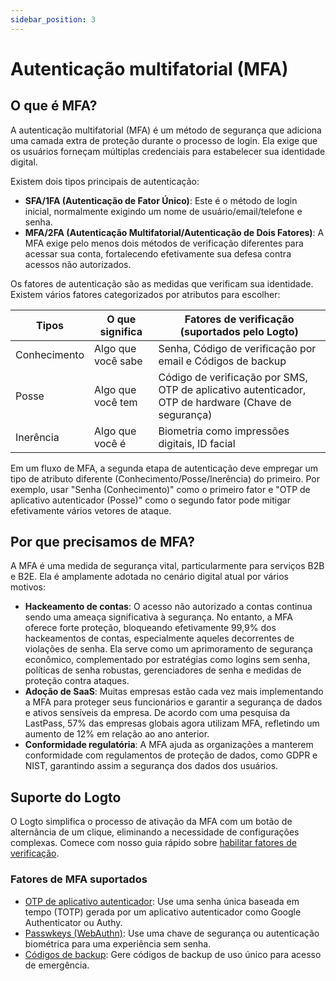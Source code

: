 ```yaml
---
sidebar_position: 3
---
```


# Autenticação multifatorial (MFA)

## O que é MFA?

A autenticação multifatorial (MFA) é um método de segurança que adiciona uma camada extra de proteção durante o processo de login. Ela exige que os usuários forneçam múltiplas credenciais para estabelecer sua identidade digital.

Existem dois tipos principais de autenticação:

- **SFA/1FA (Autenticação de Fator Único)**: Este é o método de login inicial, normalmente exigindo um nome de usuário/email/telefone e senha.
- **MFA/2FA (Autenticação Multifatorial/Autenticação de Dois Fatores)**: A MFA exige pelo menos dois métodos de verificação diferentes para acessar sua conta, fortalecendo efetivamente sua defesa contra acessos não autorizados.

Os fatores de autenticação são as medidas que verificam sua identidade. Existem vários fatores categorizados por atributos para escolher:

| Tipos        | O que significa    | Fatores de verificação (suportados pelo Logto)                                                      |
| ------------ | ------------------ | --------------------------------------------------------------------------------------------------- |
| Conhecimento | Algo que você sabe | Senha, Código de verificação por email e Códigos de backup                                          |
| Posse        | Algo que você tem  | Código de verificação por SMS, OTP de aplicativo autenticador, OTP de hardware (Chave de segurança) |
| Inerência    | Algo que você é    | Biometria como impressões digitais, ID facial                                                       |

Em um fluxo de MFA, a segunda etapa de autenticação deve empregar um tipo de atributo diferente (Conhecimento/Posse/Inerência) do primeiro. Por exemplo, usar "Senha (Conhecimento)" como o primeiro fator e "OTP de aplicativo autenticador (Posse)" como o segundo fator pode mitigar efetivamente vários vetores de ataque.

## Por que precisamos de MFA?

A MFA é uma medida de segurança vital, particularmente para serviços B2B e B2E. Ela é amplamente adotada no cenário digital atual por vários motivos:

- **Hackeamento de contas**: O acesso não autorizado a contas continua sendo uma ameaça significativa à segurança. No entanto, a MFA oferece forte proteção, bloqueando efetivamente 99,9% dos hackeamentos de contas, especialmente aqueles decorrentes de violações de senha. Ela serve como um aprimoramento de segurança econômico, complementado por estratégias como logins sem senha, políticas de senha robustas, gerenciadores de senha e medidas de proteção contra ataques.
- **Adoção de SaaS**: Muitas empresas estão cada vez mais implementando a MFA para proteger seus funcionários e garantir a segurança de dados e ativos sensíveis da empresa. De acordo com uma pesquisa da LastPass, 57% das empresas globais agora utilizam MFA, refletindo um aumento de 12% em relação ao ano anterior.
- **Conformidade regulatória**: A MFA ajuda as organizações a manterem conformidade com regulamentos de proteção de dados, como GDPR e NIST, garantindo assim a segurança dos dados dos usuários.

## Suporte do Logto

O Logto simplifica o processo de ativação da MFA com um botão de alternância de um clique, eliminando a necessidade de configurações complexas. Comece com nosso guia rápido sobre [habilitar fatores de verificação](/end-user-flows/mfa/configure-mfa).

### Fatores de MFA suportados

- [OTP de aplicativo autenticador](/end-user-flows/mfa/authenticator-app-otp): Use uma senha única baseada em tempo (TOTP) gerada por um aplicativo autenticador como Google Authenticator ou Authy.
- [Passwkeys (WebAuthn)](/end-user-flows/mfa/webauthn): Use uma chave de segurança ou autenticação biométrica para uma experiência sem senha.
- [Códigos de backup](/end-user-flows/mfa/backup-codes): Gere códigos de backup de uso único para acesso de emergência.

